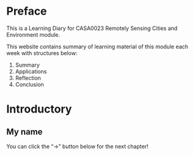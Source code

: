 # Preface {.unnumbered}

This is a Learning Diary for CASA0023 Remotely Sensing Cities and Environment module.

This website contains summary of learning material of this module each week with structures below:

1.  Summary
2.  Applications
3.  Reflection
4.  Conclusion

# Introductory

## My name

::: {.callout-note}

You can click the "-\>" button below for the next chapter!

:::
